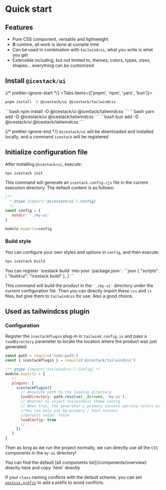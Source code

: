 
# Quick start

## Features

- Pure CSS component, versatile and lightweight
- **0** runtime, all work is done at compile time
- Can be used in combination with `tailwindcss`, what you write is what you get
- Extensible including, but not limited to, themes, colors, types, sizes, shapes... everything can be customized

## Install `@icestack/ui`

{/* prettier-ignore-start */}
<Tabs items={['pnpm', 'npm', 'yarn', 'bun']}>
   <Tab>
```bash
pnpm install -D @icestack/ui @icestack/tailwindcss
```
</Tab>
   <Tab>
```bash
npm install -D @icestack/ui @icestack/tailwindcss
```
</Tab>
   <Tab>
```bash
yarn add -D @icestack/ui @icestack/tailwindcss
```
</Tab>
   <Tab>
```bash
bun add -D @icestack/ui @icestack/tailwindcss
```
</Tab>
</Tabs>

{/* prettier-ignore-end */}
`@icestack/ui` will be downloaded and installed locally, and a command `icestack` will be registered

## Initialize configuration file

After installing `@icestack/ui`, execute:

```bash
npx icestack init
```

This command will generate an `icestack.config.cjs` file in the current execution directory. The default content is as follows:

```js filename="icestack.config.cjs"
/**
  * @type {import('@icestack/ui').Config}
  */
const config = {
   outdir: './my-ui'
}

module.exports=config
```

### Build style

You can configure your own styles and options in `config`, and then execute:

```bash
npx icestack build
```

<Callout type="info">
You can register `icestack build` into your `package.json`:
```json
{
    "scripts": {
     "build:ui": "icestack build"
   },
}
```
</Callout>

This command will build the product in the `'./my-ui'` directory under the current configuration file. Then you can directly import these `css` and `js` files, but give them to `tailwindcss` for use. Also a good choice.

## Used as tailwindcss plugin

### Configuration

Register the `icestackPlugin` plug-in in `tailwind.config.js` and pass a `loadDirectory` parameter to locate the location where the product was just generated:

```js filename="tailwind.config.js"
const path = require('node:path')
const { icestackPlugin } = require('@icestack/tailwindcss')

/** @type {import('tailwindcss').Config} */
module.exports = {
   // ...
   plugins: [
     icestackPlugin({
       // Absolute path to the loading directory
       loadDirectory: path.resolve(__dirname, 'my-ui'),
       // Whether to inject tailwindcss theme config
       // When true, the generator's primary success warning colors will enter the tailwindcss.theme.extend configuration
       //You can only use bg-primary / text-success
       //Default value: false
       loadConfig: true
       // ...
     })
   ]
}
```

Then as long as we run the project normally, we can directly use all the `CSS` components in the `my-ui` directory!

<Callout type="info">
You can find the default [all components list](/components/overview) directly here and copy `html` directly

If your `class` naming conflicts with the default scheme, you can set [`postcss.prefix`](/config/postcss#postcssprefix) to add a prefix to avoid conflicts.
</Callout>


